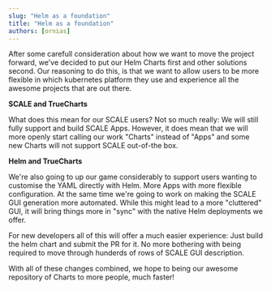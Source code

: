 ```yaml
---
slug: "Helm as a foundation"
title: "Helm as a foundation"
authors: [ornias]
---
```

After some carefull consideration about how we want to move the project forward, we've decided to put our Helm Charts first and other solutions second.
Our reasoning to do this, is that we want to allow users to be more flexible in which kubernetes platform they use and experience all the awesome projects that are out there.

**SCALE and TrueCharts**

What does this mean for our SCALE users? Not so much really: We will still fully support and build SCALE Apps.
However, it does mean that we will more openly start calling our work "Charts" instead of "Apps" and some new Charts will not support SCALE out-of-the box.

**Helm and TrueCharts**

We're also going to up our game considerably to support users wanting to customise the YAML directly with Helm. More Apps with more flexible configuration.
At the same time we're going to work on making the SCALE GUI generation more automated. While this might lead to a more "cluttered" GUI, it will bring things more in "sync" with the native Helm deployments we offer.

For new developers all of this will offer a much easier experience: Just build the helm chart and submit the PR for it. No more bothering with being required to move through hunderds of rows of SCALE GUI description.

With all of these changes combined, we hope to being our awesome repository of Charts to more people, much faster!
